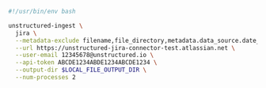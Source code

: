 ```bash Shell
#!/usr/bin/env bash

unstructured-ingest \
  jira \
  --metadata-exclude filename,file_directory,metadata.data_source.date_processed \
  --url https://unstructured-jira-connector-test.atlassian.net \
  --user-email 12345678@unstructured.io \
  --api-token ABCDE1234ABDE1234ABCDE1234 \
  --output-dir $LOCAL_FILE_OUTPUT_DIR \
  --num-processes 2
```
